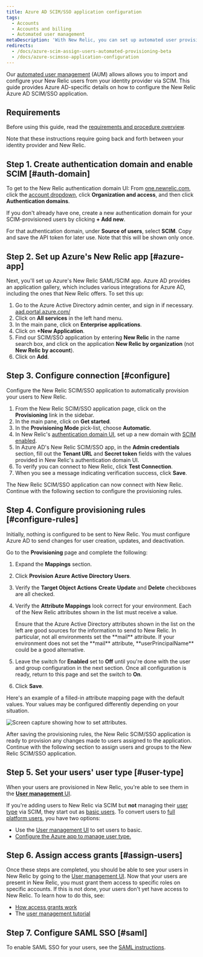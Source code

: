 ```yaml
---
title: Azure AD SCIM/SSO application configuration
tags:
  - Accounts
  - Accounts and billing
  - Automated user management
metaDescription: 'With New Relic, you can set up automated user provisioning and management for Azure Active Directory (AD) SSO.'
redirects:
  - /docs/azure-scim-assign-users-automated-provisioning-beta
  - /docs/azure-scimsso-application-configuration
---
```


Our [automated user management](/docs/accounts/accounts/automated-user-management/automated-user-provisioning-single-sign) (AUM) allows allows you to import and configure your New Relic users from your identity provider via SCIM. This guide provides Azure AD-specific details on how to configure the New Relic Azure AD SCIM/SSO application.

## Requirements

Before using this guide, read the [requirements and procedure overview](/docs/assign-users-automated-provisioning-allow-single-sign#requirements). 

Note that these instructions require going back and forth between your identity provider and New Relic. 

## Step 1. Create authentication domain and enable SCIM [#auth-domain]

To get to the New Relic authentication domain UI: From [one.newrelic.com](https://one.newrelic.com), click the [account dropdown](/docs/using-new-relic/welcome-new-relic/get-started/glossary/#account-dropdown), click **Organization and access**, and then click **Authentication domains**. 

If you don't already have one, create a new authentication domain for your SCIM-provisioned users by clicking **+ Add new**. 

For that authentication domain, under **Source of users**, select **SCIM**. Copy and save the API token for later use. Note that this will be shown only once.

## Step 2. Set up Azure's New Relic app [#azure-app]

Next, you'll set up Azure's New Relic SAML/SCIM app. Azure AD provides an application gallery, which includes various integrations for Azure AD, including the ones that New Relic offers. To set this up: 

1. Go to the Azure Active Directory admin center, and sign in if necessary. [aad.portal.azure.com/](https://aad.portal.azure.com/)
2. Click on **All services** in the left hand menu.
3. In the main pane, click on **Enterprise applications**.
4. Click on **+New Application**.
5. Find our SCIM/SSO application by entering **New Relic** in the name search box, and click on the application **New Relic by organization** (not **New Relic by account**).
6. Click on **Add**.

## Step 3. Configure connection [#configure]

Configure the New Relic SCIM/SSO application to automatically provision your users to New Relic.

1. From the New Relic SCIM/SSO application page, click on the **Provisioning** link in the sidebar.
2. In the main pane, click on **Get started**.
3. In the **Provisioning Mode** pick-list, choose **Automatic**.
4. In New Relic's [authentication domain UI](/docs/accounts/accounts-billing/new-relic-one-user-management/authentication-domains-saml-sso-scim-more), set up a new domain with [SCIM enabled](/docs/accounts/accounts-billing/new-relic-one-user-management/authentication-domains-saml-sso-scim-more#source-users).
5. In Azure AD's New Relic SCIM/SSO app, in the **Admin credentials** section, fill out the **Tenant URL** and **Secret token** fields with the values provided in New Relic's authentication domain UI.
6. To verify you can connect to New Relic, click **Test Connection**.
7. When you see a message indicating verification success, click **Save**.

The New Relic SCIM/SSO application can now connect with New Relic. Continue with the following section to configure the provisioning rules.

## Step 4. Configure provisioning rules [#configure-rules]

Initially, nothing is configured to be sent to New Relic. You must configure Azure AD to send changes for user creation, updates, and deactivation.

Go to the **Provisioning** page and complete the following:

1. Expand the **Mappings** section.
2. Click **Provision Azure Active Directory Users**.
3. Verify the **Target Object Actions** **Create** **Update** and **Delete** checkboxes are all checked.
4. Verify the **Attribute Mappings** look correct for your environment. Each of the New Relic attributes shown in the list must receive a value.

   <Callout variant="tip">
     Ensure that the Azure Active Directory attributes shown in the list on the left are good sources for the information to send to New Relic. In particular, not all environments set the **mail** attribute. If your environment does not set the **mail** attribute, **userPrincipalName** could be a good alternative.
   </Callout>
5. Leave the switch for **Enabled** set to **Off** until you're done with the user and group configuration in the next section. Once all configuration is ready, return to this page and set the switch to **On**.
6. Click **Save**.

Here's an example of a filled-in attribute mapping page with the default values. Your values may be configured differently depending on your situation.

![Screen capture showing how to set attributes.](./images/Azure_AD_Provisioning_Attribute_Mapping_2_0.png "Azure_AD_Provisioning_Attribute_Mapping.png")

After saving the provisioning rules, the New Relic SCIM/SSO application is ready to provision any changes made to users assigned to the application. Continue with the following section to assign users and groups to the New Relic SCIM/SSO application.

## Step 5. Set your users' user type [#user-type]

When your users are provisioned in New Relic, you're able to see them in the [**User management** UI](/docs/accounts/accounts-billing/new-relic-one-user-management/add-manage-users-groups-roles/#where). 

If you're adding users to New Relic via SCIM but **not** managing their [user type](/docs/accounts/accounts-billing/new-relic-one-user-management/new-relic-one-user-model-understand-user-structure/#user-type) via SCIM, they start out as [basic users](/docs/accounts/accounts-billing/new-relic-one-user-management/new-relic-one-user-model-understand-user-structure#user-type). To convert users to [full platform users](/docs/accounts/accounts-billing/new-relic-one-user-management/new-relic-one-user-model-understand-user-structure#user-type), you have two options: 

* Use the [User management UI](/docs/accounts/accounts-billing/new-relic-one-user-management/add-manage-users-groups-roles#edit-user-type) to set users to basic. 
* [Configure the Azure app to manage user type.](/docs/accounts/accounts-billing/new-relic-one-user-management/authentication-domains-saml-sso-scim-more/#manage-user-type-scim)  


## Step 6. Assign access grants [#assign-users]

Once these steps are completed, you should be able to see your users in New Relic by going to the [User management UI](/docs/accounts/accounts-billing/new-relic-one-user-management/add-manage-users-groups-roles/#where). Now that your users are present in New Relic, you must grant them access to specific roles on specific accounts. If this is not done, your users don't yet have access to New Relic. To learn how to do this, see: 

* [How access grants work](/docs/accounts/accounts-billing/new-relic-one-user-management/add-manage-users-groups-roles#understand-concepts)
* The [user management tutorial](/docs/accounts/accounts-billing/new-relic-one-user-management/tutorial-add-new-user-groups-roles-new-relic-one-user-model/) 

## Step 7. Configure SAML SSO [#saml]

To enable SAML SSO for your users, see the [SAML instructions](/docs/accounts/accounts-billing/new-relic-one-user-management/authentication-domains-saml-sso-scim-more/#authentication). 








